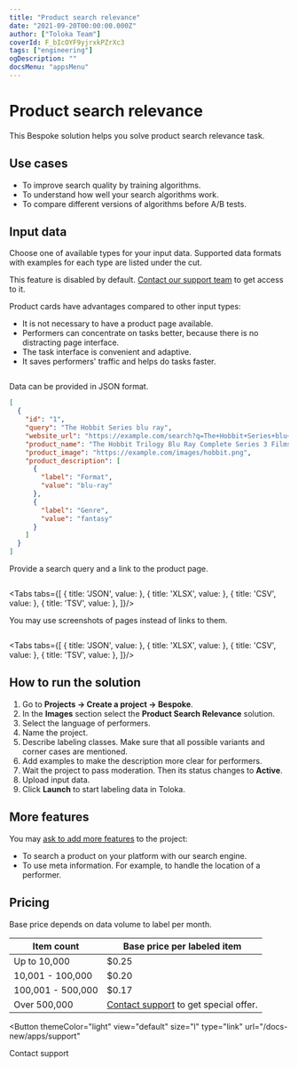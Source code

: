 ```yaml
---
title: "Product search relevance"
date: "2021-09-20T00:00:00.000Z"
author: ["Toloka Team"]
coverId: F_bIcOYF9yjrxkPZrXc3
tags: ["engineering"]
ogDescription: ""
docsMenu: "appsMenu"
---
```




# Product search relevance

This Bespoke solution helps you solve product search relevance task.

## Use cases

- To improve search quality by training algorithms.
- To understand how well your search algorithms work.
- To compare different versions of algorithms before A/B tests.

## Input data

Choose one of available types for your input data. Supported data formats with examples for each type are listed under the cut.

<Cut title="Product cards">

<Note mode="note" title="Note">

This feature is disabled by default. [Contact our support team](docs-new/apps/support) to get access to it.

</Note>

Product cards have advantages compared to other input types:

- It is not necessary to have a product page available.
- Performers can concentrate on tasks better, because there is no distracting page interface.
- The task interface is convenient and adaptive.
- It saves performers' traffic and helps do tasks faster.

<Image withBackground imageId="WCNSLIRAlGl_6b5i0Nkj" />

Data can be provided in JSON format.

```json
[
  {
    "id": "1",
    "query": "The Hobbit Series blu ray",
    "website_url": "https://example.com/search?q=The+Hobbit+Series+blu+ray",
    "product_name": "The Hobbit Trilogy Blu Ray Complete Series 3 Films Full Box Set",
    "product_image": "https://example.com/images/hobbit.png",
    "product_description": [
      {
        "label": "Format",
        "value": "blu-ray"
      },
      {
        "label": "Genre",
        "value": "fantasy"
      }
    ]
  }
]
```

</Cut>

<Cut title="Links">

Provide a search query and a link to the product page.

<Image withBackground imageId="cE5ek_psXGIaM5_mpSGx" />

<Tabs tabs={[
  { title: 'JSON', value: <JsonTab/> },
  { title: 'XLSX', value: <XlsxTab/> },
  { title: 'CSV', value: <CsvTab/> },
  { title: 'TSV', value: <TsvTab/> },
]}/>

</Cut>

<Cut title="Screenshots">

You may use screenshots of pages instead of links to them.

<Image withBackground imageId="cE5ek_psXGIaM5_mpSGx" />

<Tabs tabs={[
  { title: 'JSON', value: <JsonTab2/> },
  { title: 'XLSX', value: <XlsxTab2/> },
  { title: 'CSV', value: <CsvTab2/> },
  { title: 'TSV', value: <TsvTab2/> },
]}/>

</Cut>

## How to run the solution

1. Go to **Projects → Create a project → Bespoke**.
1. In the **Images** section select the **Product Search Relevance** solution.
1. Select the language of performers.
1. Name the project.
1. Describe labeling classes. Make sure that all possible variants and corner cases are mentioned.
1. Add examples to make the description more clear for performers.
1. Wait the project to pass moderation. Then its status changes to **Active**.
1. Upload input data.
1. Click **Launch** to start labeling data in Toloka.

## More features

You may [ask to add more features](docs-new/apps/support) to the project:

- To search a product on your platform with our search engine.
- To use meta information. For example, to handle the location of a performer.

## Pricing

Base price depends on data volume to label per month.

Item count | Base price per labeled item
---------- | ---------------------------
Up to 10,000 | $0.25
10,001 - 100,000 | $0.20
100,001 - 500,000 | $0.17
Over 500,000 | [Contact support](docs-new/apps/support) to get special offer.

<Button
  themeColor="light"
  view="default"
  size="l"
  type="link"
  url="/docs-new/apps/support"
>
  Contact support
</Button>
